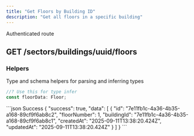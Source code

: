 ```yaml
---
title: "Get Floors by Building ID"
description: "Get all floors in a specific building"
---
```


<Info>Authenticated route</Info>
## GET /sectors/buildings/uuid/floors

<ResponseField
  name="uuid"
  type="param"
  example="7e11fb1c-4a36-4b35-a168-89cf9f6ab8c1"
  required
/>

### Helpers

Type and schema helpers for parsing and inferring types

```ts Floor
//? Use this for type infer
const floorData: Floor;
```

<ResponseExample>
```json Success
{
    "success": true,
    "data": [
        {
            "id": "7e11fb1c-4a36-4b35-a168-89cf9f6ab8c2",
            "floorNumber": 1,
            "buildingId": "7e11fb1c-4a36-4b35-a168-89cf9f6ab8c1",
            "createdAt": "2025-09-11T13:38:20.424Z",
            "updatedAt": "2025-09-11T13:38:20.424Z"
        }
    ]
}
```
</ResponseExample>
